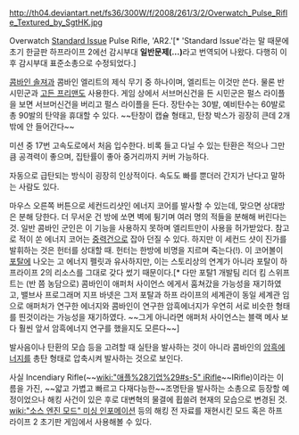 http://th04.deviantart.net/fs36/300W/f/2008/261/3/2/Overwatch_Pulse_Rifle_Textured_by_SgtHK.jpg

Overwatch [[제식 소총|Standard Issue]] Pulse Rifle, 'AR2.'[* 'Standard Issue'라는 말 때문에 초기 한글판 하프라이프 2에선 감시부대 '''일반문제(…)'''라고 번역되어 나왔다. 다행히 이후 감시부대 표준소총으로 수정되었다.] 

[[콤바인 솔져]]과 콤바인 엘리트의 제식 무기 중 하나이며, 엘리트는 이것만 쓴다. 물론 반시민군과 [[고든 프리맨]]도 사용한다. 게임 상에서 서브머신건을 든 시민군은 펄스 라이플을 보면 서브머신건을 버리고 펄스 라이플을 든다. 장탄수는 30발, 예비탄수는 60발로 총 90발의 탄약을 휴대할 수 있다. ~~탄창이 캡슐 형태고, 탄창 박스가 굉장히 큰데 2개 밖에 안 들어간다~~

미션 중 17번 고속도로에서 처음 입수한다. 비록 들고 다닐 수 있는 탄환은 적으나 그만큼 공격력이 좋으며, 집탄률이 좋아 중거리까지 커버 가능하다.

자동으로 급탄되는 방식이 굉장히 인상적이다. 속도도 빠를 뿐더러 간지가 난다고 말하는 사람도 있다.

마우스 오른쪽 버튼으로 세컨드리샷인 에너지 코어를 발사할 수 있는데, 맞으면 상대방은 분해 당한다. 더 무서운 건 방에 쏘면 벽에 튕기며 여러 명의 적들을 분해해 버린다는 것. 일반 콤바인 군인은 이 기능을 사용하지 못하며 엘리트만이 사용을 허가받았다. 참고로 적이 쏜 에너지 코어는 [[중력건]]으로 잡아 던질 수 있다. 하지만 이 세컨드 샷이 진가를 발휘하는 것은 헌터를 상대할 때. 헌터는 한방에 비명을 지르며 죽는다(!). 이 코어볼이 [[포탈(게임)|포탈]]에 나오는 고 에너지 펠릿과 유사하지만, 이는 스토리상의 연계가 아니라 포탈이 하프라이프 2의 리소스를 그대로 갖다 썼기 때문이다.[* 다만 포탈1 개발팀 리더 킴 스위프트는 (반 쯤 농담으로) 콤바인이 애퍼처 사이언스 에게서 훔쳐갔을 가능성을 재기하였고, 밸브사 프로그래머 지프 바넷은 그저 포탈과 하프 라이프의 세계관이 동일 세계관 임으로 애퍼처가 연구한 에너지와 콤바인이 연구한 암흑에너지가 우연히 서로 비슷한 형태를 띈것이라는 가능성을 재기하였다. ~~그게 아니라면 애퍼처 사이언스는 블랙 메사 보다 훨씬 앞서 암흑에너지 연구를 했을지도 모른다~~]

발사음이나 탄환의 모습 등을 고려할 때 실탄을 발사하는 것이 아니라 콤바인의 [[암흑에너지]]를 총탄 형태로 압축시켜 발사하는 것으로 보인다.

사실 Incendiary Rifle(~~[[wiki:"애플%28기업%29#s-5" iRifle]]~~IRifle)이라는 이름을 가진, ~~얇고 가볍고 빠르고 다재다능한~~조명탄을 발사하는 소총으로 등장할 예정이었으나 해킹 사건이 있은 후로 대변혁의 물결에 휩쓸려 현재의 모습으로 변경된 것. [[wiki:"소스 엔진 모드" 미싱 인포메이션]] 등의 해킹 전 자료를 재현시킨 모드 혹은 하프 라이프 2 초기판 게임에서 사용해볼 수 있다.
